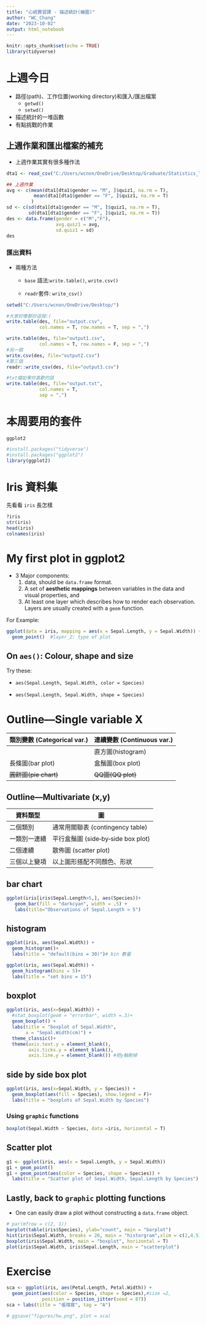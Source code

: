 ---
title: "心統實習課 - 描述統計(繪圖)"
author: "WC_Chang"
date: "2023-10-02"
output: html_notebook
---

```{r setup, include=FALSE}
knitr::opts_chunk$set(echo = TRUE)
library(tidyverse)

```

# 上週今日

-   路徑(path)、工作位置(working directory)和匯入/匯出檔案
    -   `getwd()`
    -   `setwd()`
-   描述統計的一堆函數
-   有點挑戰的作業

## 上週作業和匯出檔案的補充

-   上週作業其實有很多種作法

```{r }
dta1 <- read_csv("C:/Users/wcnon/OneDrive/Desktop/Graduate/Statistics_TA/RLab/03_Descriptive_Statistics/fake_data.csv")

## 上週作業
avg <- c(mean(dta1[dta1$gender == "M", ]$quiz1, na.rm = T),
          mean(dta1[dta1$gender == "F", ]$quiz1, na.rm = T)
         )
sd <- c(sd(dta1[dta1$gender == "M", ]$quiz1, na.rm = T),
        sd(dta1[dta1$gender == "F", ]$quiz1, na.rm = T))
des <- data.frame(gender = c("M","F"),
                  avg.quiz1 = avg,
                  sd.quiz1 = sd)
des
```

### 匯出資料

-   兩種方法

    -   `base` 語法:`write.table()`, `write.csv()`

    -   `readr`套件: `write_csv()`

```{r output, warning=FALSE}
setwd("C:/Users/wcnon/OneDrive/Desktop/")

#大家好像都抄這個:(
write.table(des, file="output.csv",
            col.names = T, row.names = T, sep = ",")

write.table(des, file="output1.csv",
            col.names = T, row.names = F, sep = ",")
#另一個
write.csv(des, file="output2.csv")
#第三個
readr::write_csv(des, file="output3.csv")

#txt檔如果你喜歡的話
write.table(des, file="output.txt",
            col.names = T,
            sep = ",")
```

# 本周要用的套件

`ggplot2`

```{r }
#install.packages("tidyverse")
#install.packages("ggplot2")
library(ggplot2) 
```

# Iris 資料集

先看看 `iris` 長怎樣
```{r take a peep of iris}
?iris
str(iris)
head(iris)
colnames(iris)
```

# My first plot in ggplot2

-   3 Major components:
    1.  data, should be `data.frame` format.
    2.  A set of **aesthetic mappings** between variables in the data and visual properties, and
    3.  At least one layer which describes how to render each observation. Layers are usually created with a `geom` function.


For Example: 

```{r little example}
ggplot(data = iris, mapping = aes(x = Sepal.Length, y = Sepal.Width)) +
  geom_point()  #layer_2: type of plot 
```

## On `aes()`: Colour, shape and size

Try these:

-   `aes(Sepal.Length, Sepal.Width, color = Species)`

-   `aes(Sepal.Length, Sepal.Width, shape = Species)`

# Outline---Single variable X

| 類別變數 (Categorical var.) | 連續變數 (Continuous var.) |
|:----------------------------|:---------------------------|
|                             | 直方圖(histogram)          |
| 長條圖(bar plot)            | 盒鬚圖(box plot)           |
| ~~圓餅圖(pie chart)~~       | ~~QQ圖(QQ plot)~~          |

## Outline---Multivariate (x,y)

| 資料類型     | 圖                                 |
|--------------|------------------------------------|
| 二個類別     | 通常用關聯表 (contingency table)   |
| 一類別一連續 | 平行盒鬚圖 (side‐by‐side box plot) |
| 二個連續     | 散佈圖 (scatter plot)              |
| 三個以上變項 | 以上圖形搭配不同顏色、形狀         |

## bar chart

```{r iris bar}
ggplot(iris[iris$Sepal.Length>5,], aes(Species))+
   geom_bar(fill = "darkcyan", width = .5) +
   labs(title="Observations of Sepal.Length > 5")
```

## histogram

```{r 2}
ggplot(iris, aes(Sepal.Width)) +
  geom_histogram()+
  labs(title = "default(bins = 30)")# bin 數量

ggplot(iris, aes(Sepal.Width)) +
  geom_histogram(bins = 5)+
  labs(title = "set bins = 15")
```

## boxplot

```{r box}
ggplot(iris, aes(x=Sepal.Width)) +
  #stat_boxplot(geom = "errorbar", width =.3)+
  geom_boxplot() +
  labs(title = "boxplot of Sepal.Width",
       x = "Sepal.Width(cm)") + 
  theme_classic()+
  theme(axis.text.y = element_blank(),
        axis.ticks.y = element_blank(),
        axis.line.y = element_blank()) #把y軸刪掉

```

## side by side box plot

```{r box2}
ggplot(iris, aes(x=Sepal.Width, y = Species)) +
  geom_boxplot(aes(fill = Species), show.legend = F)+
  labs(title = "boxplots of Sepal.Width by Species")
```

### Using `graphic` functions

```{r base boxplot}
boxplot(Sepal.Width ~ Species, data =iris, horizontal = T)
```

## Scatter plot

```{r}
g1 <- ggplot(iris, aes(x = Sepal.Length, y = Sepal.Width))
g1 + geom_point()
g1 + geom_point(aes(color = Species, shape = Species)) +
  labs(title = "Scatter plot of Sepal.Width, Sepal.Length by Species")
```

## Lastly, back to `graphic` plotting functions

-   One can easily draw a plot without constructing a `data.frame` object.

```{r baser}
# par(mfrow = c(2, 1))
barplot(table(iris$Species), ylab="count", main = "barplot")
hist(iris$Sepal.Width, breaks = 20, main = "historgram",xlim = c(2,4.5))
boxplot(iris$Sepal.Width, main = "boxplot", horizontal = T)
plot(iris$Sepal.Width, iris$Sepal.Length, main = "scatterplot")
```

# Exercise 

```{r}
sca <- ggplot(iris, aes(Petal.Length, Petal.Width)) +
  geom_point(aes(color = Species, shape = Species),#size =2,
             position = position_jitter(seed = 87))
sca + labs(title = "張瑋宸", tag = "A")

# ggsave("figures/hw.png", plot = sca)
```
